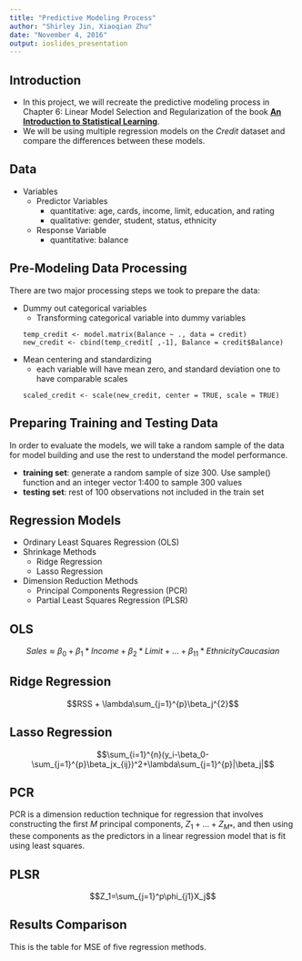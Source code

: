 ```yaml
---
title: "Predictive Modeling Process"
author: "Shirley Jin, Xiaoqian Zhu"
date: "November 4, 2016"
output: ioslides_presentation
---
```


## Introduction
- In this project, we will recreate the predictive modeling process in Chapter 6: Linear Model Selection and Regularization of the book [**An Introduction to Statistical Learning**](http://www-bcf.usc.edu/~gareth/ISL/).
- We will be using multiple regression models on the _Credit_ dataset and compare the differences between these models.

## Data

- Variables
    - Predictor Variables
        - quantitative: age, cards, income, limit, education, and rating
        - qualitative: gender, student, status, ethnicity
    - Response Variable
        - quantitative: balance

## Pre-Modeling Data Processing
There are two major processing steps we took to prepare the data:

- Dummy out categorical variables
    - Transforming categorical variable into dummy variables
```
temp_credit <- model.matrix(Balance ~ ., data = credit)
new_credit <- cbind(temp_credit[ ,-1], Balance = credit$Balance)
```

- Mean centering and standardizing
    - each variable will have mean zero, and standard deviation one to have comparable scales
```
scaled_credit <- scale(new_credit, center = TRUE, scale = TRUE)
```

## Preparing Training and Testing Data
In order to evaluate the models, we will take a random sample of the data for model building and use the rest to understand the model performance.

- **training set**: generate a random sample of size 300. Use sample() function and an integer vector 1:400 to sample 300 values
- **testing set**: rest of 100 observations not included in the train set
  
## Regression Models
- Ordinary Least Squares Regression (OLS)
- Shrinkage Methods
    - Ridge Regression
    - Lasso Regression
- Dimension Reduction Methods
    - Principal Components Regression (PCR)
    - Partial Least Squares Regression (PLSR)
  
## OLS

$$Sales \approx \beta_0 + \beta_1*Income+ \beta_2*Limit + \dots + \beta_11*EthnicityCaucasian$$

## Ridge Regression

$$RSS + \lambda\sum_{j=1}^{p}\beta_j^{2}$$

## Lasso Regression

$$\sum_{i=1}^{n}(y_i-\beta_0-\sum_{j=1}^{p}\beta_jx_{ij})^2+\lambda\sum_{j=1}^{p}|\beta_j|$$

## PCR

PCR is a dimension reduction technique for regression that involves constructing the first $M$ principal components, $Z_1 + \dots + Z_{M*}$, and then using these components as the predictors in a linear regression model that is fit using least squares.

## PLSR

$$Z_1=\sum_{j=1}^p\phi_{j1}X_j$$

## Results Comparison

This is the table for MSE of five regression methods.

